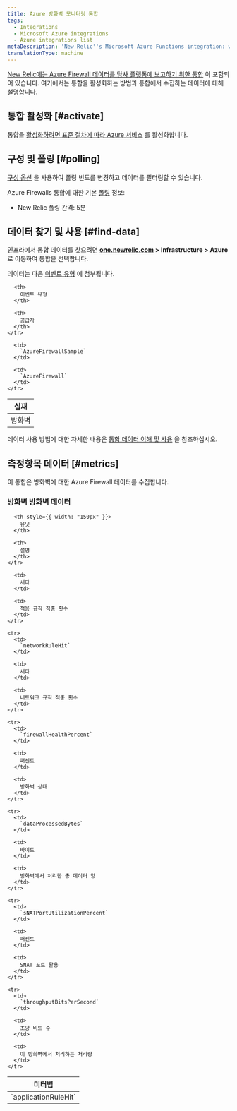 ```yaml
---
title: Azure 방화벽 모니터링 통합
tags:
  - Integrations
  - Microsoft Azure integrations
  - Azure integrations list
metaDescription: 'New Relic''s Microsoft Azure Functions integration: what data it reports, and how to enable it.'
translationType: machine
---
```


[New Relic에는 Azure Firewall 데이터를 당사 플랫폼에 보고하기 위한 통합](/docs/infrastructure/integrations-getting-started/getting-started/introduction-infrastructure-integrations) 이 포함되어 있습니다. 여기에서는 통합을 활성화하는 방법과 통합에서 수집하는 데이터에 대해 설명합니다.

## 통합 활성화 [#activate]

통합을 [활성화하려면 표준 절차에 따라 Azure 서비스](/docs/infrastructure/microsoft-azure-integrations/getting-started/activate-azure-integrations) 를 활성화합니다.

## 구성 및 폴링 [#polling]

[구성 옵션](/docs/integrations/new-relic-integrations/getting-started/configure-polling-frequency-data-collection-cloud-integrations) 을 사용하여 폴링 빈도를 변경하고 데이터를 필터링할 수 있습니다.

Azure Firewalls 통합에 대한 기본 [폴링](/docs/infrastructure/microsoft-azure-integrations/getting-started/azure-integration-polling) 정보:

* New Relic 폴링 간격: 5분

## 데이터 찾기 및 사용 [#find-data]

인프라에서 통합 데이터를 찾으려면 **[one.newrelic.com](https://one.newrelic.com/all-capabilities) > Infrastructure > Azure** 로 이동하여 통합을 선택합니다.

데이터는 다음 [이벤트 유형](/docs/data-apis/understand-data/new-relic-data-types/#event-data) 에 첨부됩니다.

<table>
  <thead>
    <tr>
      <th>
        실재
      </th>

      <th>
        이벤트 유형
      </th>

      <th>
        공급자
      </th>
    </tr>
  </thead>

  <tbody>
    <tr>
      <td>
        방화벽
      </td>

      <td>
        `AzureFirewallSample`
      </td>

      <td>
        `AzureFirewall`
      </td>
    </tr>
  </tbody>
</table>

데이터 사용 방법에 대한 자세한 내용은 [통합 데이터 이해 및 사용](/docs/infrastructure/integrations/find-use-infrastructure-integration-data) 을 참조하십시오.

## 측정항목 데이터 [#metrics]

이 통합은 방화벽에 대한 Azure Firewall 데이터를 수집합니다.

### 방화벽 방화벽 데이터

<table>
  <thead>
    <tr>
      <th style={{ width: "275px" }}>
        미터법
      </th>

      <th style={{ width: "150px" }}>
        유닛
      </th>

      <th>
        설명
      </th>
    </tr>
  </thead>

  <tbody>
    <tr>
      <td>
        `applicationRuleHit`
      </td>

      <td>
        세다
      </td>

      <td>
        적용 규칙 적중 횟수
      </td>
    </tr>

    <tr>
      <td>
        `networkRuleHit`
      </td>

      <td>
        세다
      </td>

      <td>
        네트워크 규칙 적중 횟수
      </td>
    </tr>

    <tr>
      <td>
        `firewallHealthPercent`
      </td>

      <td>
        퍼센트
      </td>

      <td>
        방화벽 상태
      </td>
    </tr>

    <tr>
      <td>
        `dataProcessedBytes`
      </td>

      <td>
        바이트
      </td>

      <td>
        방화벽에서 처리한 총 데이터 양
      </td>
    </tr>

    <tr>
      <td>
        `sNATPortUtilizationPercent`
      </td>

      <td>
        퍼센트
      </td>

      <td>
        SNAT 포트 활용
      </td>
    </tr>

    <tr>
      <td>
        `throughputBitsPerSecond`
      </td>

      <td>
        초당 비트 수
      </td>

      <td>
        이 방화벽에서 처리하는 처리량
      </td>
    </tr>
  </tbody>
</table>